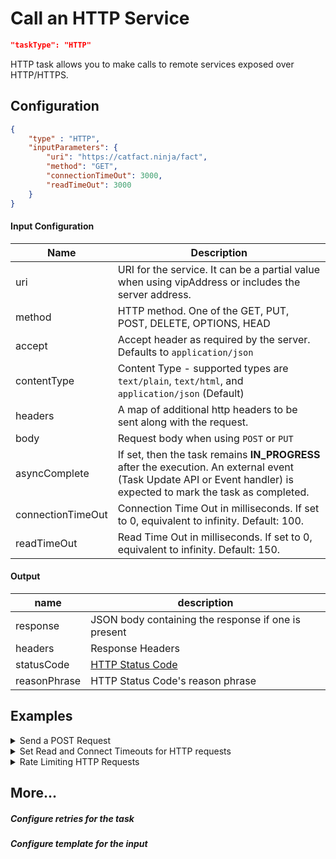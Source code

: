 
# Call an HTTP Service
```json
"taskType": "HTTP"
```
HTTP task allows you to make calls to remote services exposed over HTTP/HTTPS.

## Configuration
```json
{
    "type" : "HTTP",
    "inputParameters": {
        "uri": "https://catfact.ninja/fact",
        "method": "GET",
        "connectionTimeOut": 3000,
        "readTimeOut": 3000
    }
}
```

#### Input Configuration
|Name|Description|
|---|---|
| uri  | URI for the service. It can be a partial value when using vipAddress or includes the server address.|
| method  | HTTP method. One of the GET, PUT, POST, DELETE, OPTIONS, HEAD|
| accept | Accept header as required by the server. Defaults to ```application/json``` |
| contentType | Content Type - supported types are ```text/plain```, ```text/html```, and ```application/json``` (Default)|
| headers| A map of additional http headers to be sent along with the request.|
| body| Request body when using `POST` or `PUT`|
| asyncComplete | If set, then the task remains **IN_PROGRESS** after the execution.  An external event (Task Update API or Event handler) is expected to mark the task as completed.
| connectionTimeOut | Connection Time Out in milliseconds. If set to 0, equivalent to infinity. Default: 100. |
| readTimeOut | Read Time Out in milliseconds. If set to 0, equivalent to infinity. Default: 150. |

#### Output

|name|description|
|---|---|
| response |  JSON body containing the response if one is present |
| headers | Response Headers |
| statusCode | [HTTP Status Code](https://en.wikipedia.org/wiki/List_of_HTTP_status_codes) |
| reasonPhrase | HTTP Status Code's reason phrase |

## Examples
<details><summary>Send a POST Request</summary>
<p>

```json
{
  "name": "http_post_example",
  "taskReferenceName": "post_example",
  "inputParameters": {
    "http_request": {
      "uri": "https://jsonplaceholder.typicode.com/posts/",
      "method": "POST",
      "body": {
        "title": "${get_example.output.response.body.title}",
        "userId": "${get_example.output.response.body.userId}",
        "action": "doSomething"
      }
    }
  },
  "type": "HTTP"
}
```

</p>
</details>
<details><summary>Set Read and Connect Timeouts for HTTP requests</summary>
<p>

```json
{
  "name": "http_post_example",
  "taskReferenceName": "post_example",
  "inputParameters": {
    "http_request": {
      "uri": "https://jsonplaceholder.typicode.com/posts/",
      "method": "POST",
      "readTimeout": 60000,
      "connectionTimeout": 60000,
      "body": {
        "title": "${get_example.output.response.body.title}",
        "userId": "${get_example.output.response.body.userId}",
        "action": "doSomething"
      }
    }
  },
  "type": "HTTP"
}
```

</p>
</details>

<details><summary>Rate Limiting HTTP Requests</summary>
<p>
description
</p>
</details>

## More...
##### Configure retries for the task
##### Configure template for the input
